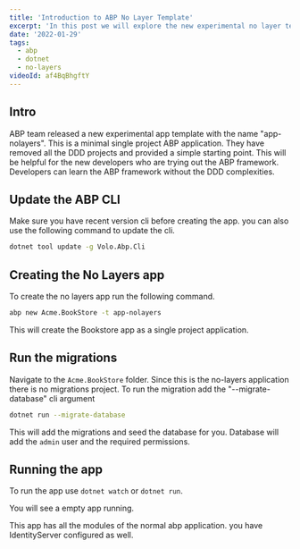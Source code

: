 ```yaml
---
title: 'Introduction to ABP No Layer Template'
excerpt: 'In this post we will explore the new experimental no layer template from the ABP framework'
date: '2022-01-29'
tags:
  - abp
  - dotnet
  - no-layers
videoId: af4BqBhgftY
---
```


<TOCInline toc={props.toc} asDisclosure />

## Intro

ABP team released a new experimental app template with the name "app-nolayers". This is a minimal single project ABP application. They have removed all the DDD projects and provided a simple starting point. This will be helpful for the new developers who are trying out the ABP framework. Developers can learn the ABP framework without the DDD complexities.

## Update the ABP CLI

Make sure you have recent version cli before creating the app. you can also use the following command to update the cli.

```bash
dotnet tool update -g Volo.Abp.Cli
```

## Creating the No Layers app

To create the no layers app run the following command.

```bash
abp new Acme.BookStore -t app-nolayers
```

This will create the Bookstore app as a single project application.

## Run the migrations

Navigate to the `Acme.BookStore` folder. Since this is the no-layers application there is no migrations project. To run the migration add the "--migrate-database" cli argument

```bash
dotnet run --migrate-database
```

This will add the migrations and seed the database for you. Database will add the `admin` user and the required permissions.

## Running the app

To run the app use `dotnet watch` or `dotnet run`.

You will see a empty app running.

This app has all the modules of the normal abp application. you have IdentityServer configured as well.
